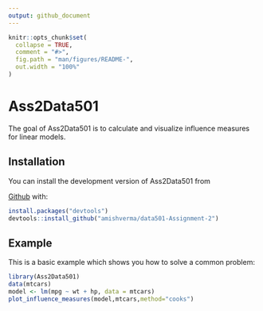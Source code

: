 ```yaml
---
output: github_document
---
```


<!-- README.md is generated from README.Rmd. Please edit that file -->

```r
knitr::opts_chunk$set(
  collapse = TRUE,
  comment = "#>",
  fig.path = "man/figures/README-",
  out.width = "100%"
)
```

# Ass2Data501

<!-- badges: start -->
<!-- badges: end -->

The goal of Ass2Data501 is to calculate and visualize influence measures for linear models.

## Installation

You can install the development version of Ass2Data501 from

[Github](https://github.com/amishverma/data501-Assignment-2) with:

``` r
install.packages("devtools")
devtools::install_github("amishverma/data501-Assignment-2")
```

## Example

This is a basic example which shows you how to solve a common problem:

```r
library(Ass2Data501)
data(mtcars)
model <- lm(mpg ~ wt + hp, data = mtcars)
plot_influence_measures(model,mtcars,method="cooks")
```


